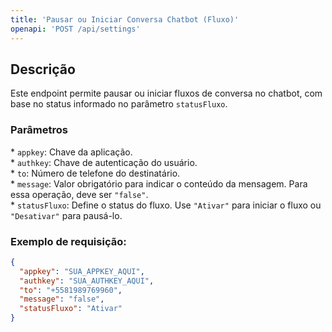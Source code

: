 ```yaml
---
title: 'Pausar ou Iniciar Conversa Chatbot (Fluxo)'
openapi: 'POST /api/settings'
---
```


## Descrição

Este endpoint permite pausar ou iniciar fluxos de conversa no chatbot, com base no status informado no parâmetro `statusFluxo`.

### Parâmetros

\* `appkey`: Chave da aplicação.  
\* `authkey`: Chave de autenticação do usuário.  
\* `to`: Número de telefone do destinatário.  
\* `message`: Valor obrigatório para indicar o conteúdo da mensagem. Para essa operação, deve ser `"false"`.  
\* `statusFluxo`: Define o status do fluxo. Use `"Ativar"` para iniciar o fluxo ou `"Desativar"` para pausá-lo.

### Exemplo de requisição:

```json
{
  "appkey": "SUA_APPKEY_AQUI",
  "authkey": "SUA_AUTHKEY_AQUI",
  "to": "+5581989769960",
  "message": "false",
  "statusFluxo": "Ativar"
}
